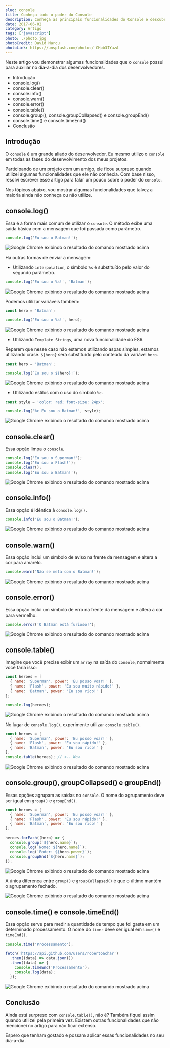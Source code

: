 ```yaml
---
slug: console
title: Conheça todo o poder do Console
description: Conheça as principais funcionalidades do Console e descubra como aumentar sua produtividade com alguns truques.
date: 2017-06-02
category: Artigo
tags: ['javascript']
photo: ./photo.jpg
photoCredit: David Marcu
photoLink: https://unsplash.com/photos/-CHpb3IYazA
---
```


Neste artigo vou demonstrar algumas funcionalidades que o `console` possui para auxiliar no dia-a-dia dos desenvolvedores.

- Introdução
- console.log()
- console.clear()
- console.info()
- console.warn()
- console.error()
- console.table()
- console.group(), console.groupCollapsed() e console.groupEnd()
- console.time() e console.timeEnd()
- Conclusão

## Introdução

O `console` é um grande aliado do desenvolvedor. Eu mesmo utilizo o `console` em todas as fases do desenvolvimento dos meus projetos.

Participando de um projeto com um amigo, ele ficou surpreso quando utilizei algumas funcionalidades que ele não conhecia. Com base nisso, resolvi escrever esse artigo para falar um pouco sobre o poder do `console`.

Nos tópicos abaixo, vou mostrar algumas funcionalidades que talvez a maioria ainda não conheça ou não utilize.

## console.log()

Essa é a forma mais comum de utilizar o `console`. O método exibe uma saída básica com a mensagem que foi passada como parâmetro.

```javascript
console.log('Eu sou o Batman!');
```

![Google Chrome exibindo o resultado do comando mostrado acima](./images/console-log.gif)

Há outras formas de enviar a mensagem:

- Utilizando `interpolation`, o símbolo `%s` é substituído pelo valor do segundo parâmetro.

```javascript
console.log('Eu sou o %s!', 'Batman');
```

![Google Chrome exibindo o resultado do comando mostrado acima](./images/console-log-interpolation.gif)

Podemos utilizar variáveis também:

```javascript
const hero = 'Batman';

console.log('Eu sou o %s!', hero);
```

![Google Chrome exibindo o resultado do comando mostrado acima](./images/console-log-interpolation-variable.gif)

- Utilizando `Template Strings`, uma nova funcionalidade do ES6.

Reparem que nesse caso não estamos utilizando aspas simples, estamos utilizando crase. `${hero}` será substituído pelo conteúdo da variável `hero`.

```javascript
const hero = 'Batman';

console.log(`Eu sou o ${hero}!`);
```

![Google Chrome exibindo o resultado do comando mostrado acima](./images/console-log-template-string.gif)

- Utilizando estilos com o uso do símbolo `%c`.

```javascript
const style = 'color: red; font-size: 24px';

console.log('%c Eu sou o Batman!', style);
```

![Google Chrome exibindo o resultado do comando mostrado acima](./images/console-log-style.gif)

## console.clear()

Essa opção limpa o `console`.

```javascript
console.log('Eu sou o Superman!');
console.log('Eu sou o Flash!');
console.clear();
console.log('Eu sou o Batman!');
```

![Google Chrome exibindo o resultado do comando mostrado acima](./images/console-clear.gif)

## console.info()

Essa opção é idêntica à `console.log()`.

```javascript
console.info('Eu sou o Batman!');
```

![Google Chrome exibindo o resultado do comando mostrado acima](./images/console-info.gif)

## console.warn()

Essa opção inclui um símbolo de aviso na frente da mensagem e altera a cor para amarelo.

```javascript
console.warn('Não se meta com o Batman!');
```

![Google Chrome exibindo o resultado do comando mostrado acima](./images/console-warn.gif)

## console.error()

Essa opção inclui um símbolo de erro na frente da mensagem e altera a cor para vermelho.

```javascript
console.error('O Batman está furioso!');
```

![Google Chrome exibindo o resultado do comando mostrado acima](./images/console-error.gif)

## console.table()

Imagine que você precise exibir um `array` na saída do `console`, normalmente você faria isso:

```javascript
const heroes = [
  { name: 'Superman', power: 'Eu posso voar!' },
  { name: 'Flash', power: 'Eu sou muito rápido!' },
  { name: 'Batman', power: 'Eu sou rico!' }
];

console.log(heroes);
```

![Google Chrome exibindo o resultado do comando mostrado acima](./images/console-array-log.gif)

No lugar de `console.log()`, experimente utilizar `console.table()`.

```javascript
const heroes = [
  { name: 'Superman', power: 'Eu posso voar!' },
  { name: 'Flash', power: 'Eu sou rápido!' },
  { name: 'Batman', power: 'Eu sou rico!' }
];
console.table(heroes); // <-- Wow
```

![Google Chrome exibindo o resultado do comando mostrado acima](./images/console-array-table.gif)

## console.group(), groupCollapsed() e groupEnd()

Essas opções agrupam as saídas no `console`. O nome do agrupamento deve ser igual em `group()` e `groupEnd()`.

```javascript
const heroes = [
  { name: 'Superman', power: 'Eu posso voar!' },
  { name: 'Flash', power: 'Eu sou rápido!' },
  { name: 'Batman', power: 'Eu sou rico!' }
];

heroes.forEach((hero) => {
  console.group(`${hero.name}`);
  console.log(`Nome: ${hero.name}`);
  console.log(`Poder: ${hero.power}`);
  console.groupEnd(`${hero.name}`);
});
```

![Google Chrome exibindo o resultado do comando mostrado acima](./images/console-group.gif)

A única diferença entre `group()` e `groupCollapsed()` é que o último mantém o agrupamento fechado.

![Google Chrome exibindo o resultado do comando mostrado acima](./images/console-group-collapsed.gif)

## console.time() e console.timeEnd()

Essa opção serve para medir a quantidade de tempo que foi gasta em um determinado processamento. O nome do `timer` deve ser igual em `time()` e `timeEnd()`.

```javascript
console.time('Processamento');

fetch('https://api.github.com/users/robertoachar')
  .then((data) => data.json())
  .then((data) => {
    console.timeEnd('Processamento');
    console.log(data);
  });
```

![Google Chrome exibindo o resultado do comando mostrado acima](./images/console-time.gif)

## Conclusão

Ainda está surpreso com `console.table()`, não é? Também fiquei assim quando utilizei pela primeira vez. Existem outras funcionalidades que não mencionei no artigo para não ficar extenso.

Espero que tenham gostado e possam aplicar essas funcionalidades no seu dia-a-dia.
